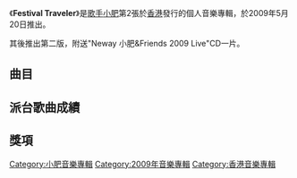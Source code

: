 {{Album infobox | <!-- See Wikipedia:WikiProject_Albums -->
| Name        = Festival Traveler
| Type        = 錄音室專輯
| Artist      = [[小肥|小肥]]
| Cover       = 小肥 Festival Traveler.jpg
| Released    = 2009年5月20日
| Recorded    = 2008年－2009年
| Genre       = 粵語
| Length      = 38:10
| Label       = [[金牌大風|金牌大風]]
| Last album  = [[The_First_Album_of_Siufay|The First Album of Siufay]]<br>（2007年）
| This album  = '''Festival Traveler'''<br>（2009年）
| Next album  = [[黃昏音樂會|黃昏音樂會]]<br>（2011年）
}}

《'''Festival Traveler'''》是[[歌手|歌手]][[小肥|小肥]]第2張於[[香港|香港]]發行的個人音樂專輯，於2009年5月20日推出。

其後推出第二版，附送"Neway 小肥&Friends 2009 Live"CD一片。

==曲目==
{{tracklist
| headline = 
| total_length = 38:10
| title_width = 16%

| title1 = 不平安夜
| music1 = [[RubberBand|阿正]]
| lyrics1 = [[方杰_(填詞人)|方-{杰}-]]
| arranger1 = 阿正
| producer1 = [[陳西敏|陳西敏]]<br>[[Walter_Wong|Walter Wong]]
| longnote1 = 
| length1 = 3:55

| title2 = 十二年沒有冬天
| music2 = Walter Wong
| lyrics2 = 方-{杰}-
| arranger2 = Walter Wong<br>陳西敏
| producer2 = 陳西敏<br>Walter Wong
| longnote2 = 
| length2 = 4:15

| title3 = 兒童節謀殺案
| music3 = [[曾桂源|曾桂源]]
| lyrics3 = 方-{杰}-
| arranger3 = [[吳國恩|吳國恩]]
| producer3 = 吳國恩
| longnote3 = 
| length3 = 3:24

| title4 = 六月十三
| music4 = [[陳輝陽|陳輝陽]]
| lyrics4 = 方-{杰}-
| arranger4 = Walter Wong<br>陳西敏
| producer4 = 陳西敏<br>Walter Wong
| longnote4 = 
| length4 = 3:04

| title5 = 七月十四
| music5 = [[李峻一|李峻一]]
| lyrics5 = 李峻一
| arranger5 = [[Johnny_Yim|Johnny Yim]]
| producer5 = Johnny Yim
| longnote5 = 
| length5 = 3:36

| title6 = 紅葉
| music6 = [[Cousin_Fung|Cousin Fung]]
| lyrics6 = 方-{杰}-
| arranger6 = Walter Wong<br>[[林百成|林百成]]
| producer6 = 陳西敏<br>Walter Wong
| longnote6 = 
| length6 = 4:13

| title7 = 國慶日
| music7 = Walter Wong<br>[[Ron_Cheng|Ron Cheng]]
| lyrics7 = 方-{杰}-
| arranger7 = Walter Wong<br>Ron Cheng
| producer7 = 陳西敏<br>Walter Wong
| longnote7 = 
| length7 = 3:27

| title8 = 寵物的畢業禮
| music8 = [[陳思捷|陳思捷]]
| lyrics8 = 方-{杰}-
| arranger8 = Walter Wong<br>陳西敏
| producer8 = 陳西敏<br>Walter Wong
| longnote8 = 
| length8 = 3:39

| title9 = 事與願違
| music9 = Walter Wong
| lyrics9 = [[胡清藍|胡清藍]]
| arranger9 = Walter Wong<br>陳西敏
| producer9 = 陳西敏<br>Walter Wong
| longnote9 = 《寵物》國語版
| length9 = 4:31

| title10 = 黃金歲月
| music10 = Walter Wong
| lyrics10 = 胡清藍
| arranger10 = Walter Wong<br>陳西敏
| producer10 = 陳西敏<br>Walter Wong
| longnote10 = 《大條道理》國語版
| length10 = 4:00
}}

== 派台歌曲成績 ==


==獎項==


[[Category:小肥音樂專輯|Category:小肥音樂專輯]]
[[Category:2009年音樂專輯|Category:2009年音樂專輯]]
[[Category:香港音樂專輯|Category:香港音樂專輯]]